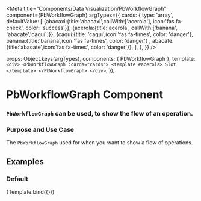 
<Meta
  title="Components/Data Visualization/PbWorkflowGraph"
  component={PbWorkflowGraph}
  argTypes={{
      cards: {
        type: 'array',
        defaultValue: [
            {abacaxi:{title:'abacaxi',callWith:['acerola'], icon:'fas fa-check', color: 'success'}},
            {acerola:{title:'acerola', callWith:['banana', 'abacate','caqui']}},
            {caqui:{title: 'caqui',icon:'fas fa-times', color: 'danger'}, banana:{title:'banana',icon:'fas fa-times', color: 'danger'} , abacate:{title:'abacate',icon:'fas fa-times', color: 'danger'}},
        ],
      },
  }}
/>

  props: Object.keys(argTypes),
  components: { PbWorkflowGraph },
  template: `
    <div>
      <PbWorkflowGraph :cards="cards">
        <template #acerola>
          Slot
        </template>
      </PbWorkflowGraph>
    </div>
  `,
});

# **PbWorkflowGraph Component**
### `PbWorkflowGraph` can be used, to show the flow of an operation.

### Purpose and Use Case

The `PbWorkflowGraph` used for when you want to show a flow of operations. 

## Examples

### Default

<Canvas>
  <Story name="Default">
    {Template.bind({})}
  </Story>
</Canvas>
